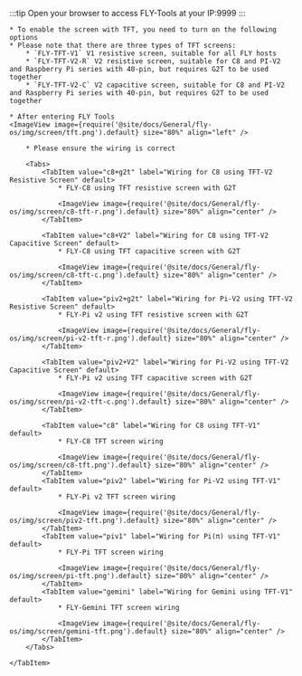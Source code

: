 



:::tip
Open your browser to access FLY-Tools at your IP:9999
:::

    * To enable the screen with TFT, you need to turn on the following options
    * Please note that there are three types of TFT screens:
        * `FLY-TFT-V1` V1 resistive screen, suitable for all FLY hosts
        * `FLY-TFT-V2-R` V2 resistive screen, suitable for C8 and PI-V2 and Raspberry Pi series with 40-pin, but requires G2T to be used together
        * `FLY-TFT-V2-C` V2 capacitive screen, suitable for C8 and PI-V2 and Raspberry Pi series with 40-pin, but requires G2T to be used together

    * After entering FLY Tools
    <ImageView image={require('@site/docs/General/fly-os/img/screen/tft.png').default} size="80%" align="left" />

<Tabs>
    <TabItem value="TFT" label="TFT Wiring" default>

        * Please ensure the wiring is correct

        <Tabs>
            <TabItem value="c8+g2t" label="Wiring for C8 using TFT-V2 Resistive Screen" default>
                * FLY-C8 using TFT resistive screen with G2T

                <ImageView image={require('@site/docs/General/fly-os/img/screen/c8-tft-r.png').default} size="80%" align="center" />
            </TabItem>

            <TabItem value="c8+V2" label="Wiring for C8 using TFT-V2 Capacitive Screen" default>
                * FLY-C8 using TFT capacitive screen with G2T

                <ImageView image={require('@site/docs/General/fly-os/img/screen/c8-tft-c.png').default} size="80%" align="center" />
            </TabItem>

            <TabItem value="piv2+g2t" label="Wiring for Pi-V2 using TFT-V2 Resistive Screen" default>
                * FLY-Pi v2 using TFT resistive screen with G2T

                <ImageView image={require('@site/docs/General/fly-os/img/screen/pi-v2-tft-r.png').default} size="80%" align="center" />
            </TabItem>

            <TabItem value="piv2+V2" label="Wiring for Pi-V2 using TFT-V2 Capacitive Screen" default>
                * FLY-Pi v2 using TFT capacitive screen with G2T

                <ImageView image={require('@site/docs/General/fly-os/img/screen/pi-v2-tft-c.png').default} size="80%" align="center" />
            </TabItem>

            <TabItem value="c8" label="Wiring for C8 using TFT-V1" default>
                * FLY-C8 TFT screen wiring

                <ImageView image={require('@site/docs/General/fly-os/img/screen/c8-tft.png').default} size="80%" align="center" />
            </TabItem>
            <TabItem value="piv2" label="Wiring for Pi-V2 using TFT-V1" default>
                * FLY-Pi v2 TFT screen wiring

                <ImageView image={require('@site/docs/General/fly-os/img/screen/piv2-tft.png').default} size="80%" align="center" />
            </TabItem>
            <TabItem value="piv1" label="Wiring for Pi(π) using TFT-V1" default>
                * FLY-Pi TFT screen wiring

                <ImageView image={require('@site/docs/General/fly-os/img/screen/pi-tft.png').default} size="80%" align="center" />
            </TabItem>
            <TabItem value="gemini" label="Wiring for Gemini using TFT-V1" default>
                * FLY-Gemini TFT screen wiring
                
                <ImageView image={require('@site/docs/General/fly-os/img/screen/gemini-tft.png').default} size="80%" align="center" />
            </TabItem>
        </Tabs>

    </TabItem>
</Tabs>